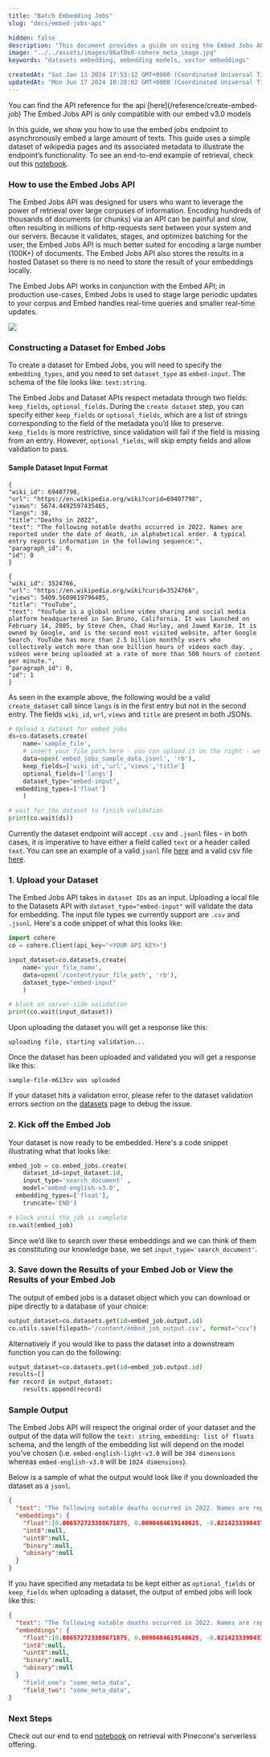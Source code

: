```yaml
---
title: "Batch Embedding Jobs"
slug: "docs/embed-jobs-api"

hidden: false
description: "This document provides a guide on using the Embed Jobs API to embed a large amount of text data asynchronously, with a focus on creating datasets and running embed jobs. It also explains how to set up the Cohere client, upload datasets, kick off embed jobs, and save or view the results."
image: "../../assets/images/86af0e8-cohere_meta_image.jpg"
keywords: "datasets embedding, embedding models, vector embeddings"

createdAt: "Sat Jan 13 2024 17:53:12 GMT+0000 (Coordinated Universal Time)"
updatedAt: "Mon Jun 17 2024 10:20:02 GMT+0000 (Coordinated Universal Time)"
---
```


<Note title="This Guide Uses the Embed Jobs API.">
  You can find the API reference for the api [here](/reference/create-embed-job)
  The Embed Jobs API is only compatible with our embed v3.0 models
</Note>

In this guide, we show you how to use the embed jobs endpoint to asynchronously embed a large amount of texts. This guide uses a simple dataset of wikipedia pages and its associated metadata to illustrate the endpoint’s functionality. To see an end-to-end example of retrieval, check out this [notebook](https://github.com/cohere-ai/notebooks/blob/main/notebooks/Embed_Jobs_Semantic_Search.ipynb).

### How to use the Embed Jobs API

The Embed Jobs API was designed for users who want to leverage the power of retrieval over large corpuses of information. Encoding hundreds of thousands of documents (or chunks) via an API can be painful and slow, often resulting in millions of http-requests sent between your system and our servers. Because it validates, stages, and optimizes batching for the user, the Embed Jobs API is much better suited for encoding a large number (100K+) of documents. The Embed Jobs API also stores the results in a hosted Dataset so there is no need to store the result of your embeddings locally.

The Embed Jobs API works in conjunction with the Embed API; in production use-cases, Embed Jobs is used to stage large periodic updates to your corpus and Embed handles real-time queries and smaller real-time updates.

![](../../assets/images/0826a69-image.png)

### Constructing a Dataset for Embed Jobs

To create a dataset for Embed Jobs, you will need to specify the `embedding_types`, and you need to set `dataset_type` as `embed-input`. The schema of the file looks like: `text:string`.

The Embed Jobs and Dataset APIs respect metadata through two fields: `keep_fields`, `optional_fields`. During the `create dataset` step, you can specify either `keep_fields` or `optional_fields`, which are a list of strings corresponding to the field of the metadata you’d like to preserve. `keep_fields` is more restrictive, since validation will fail if the field is missing from an entry. However, `optional_fields`, will skip empty fields and allow validation to pass.

#### Sample Dataset Input Format

```Text JSONL
{
"wiki_id": 69407798,
"url": "https://en.wikipedia.org/wiki?curid=69407798",
"views": 5674.4492597435465,
"langs": 38,
"title":"Deaths in 2022",
"text": "The following notable deaths occurred in 2022. Names are reported under the date of death, in alphabetical order. A typical entry reports information in the following sequence:",
"paragraph_id": 0,
"id": 0
}

{
"wiki_id": 3524766,
"url": "https://en.wikipedia.org/wiki?curid=3524766",
"views": 5409.5609619796405,
"title": "YouTube",
"text": "YouTube is a global online video sharing and social media platform headquartered in San Bruno, California. It was launched on February 14, 2005, by Steve Chen, Chad Hurley, and Jawed Karim. It is owned by Google, and is the second most visited website, after Google Search. YouTube has more than 2.5 billion monthly users who collectively watch more than one billion hours of videos each day. , videos were being uploaded at a rate of more than 500 hours of content per minute.",
"paragraph_id": 0,
"id": 1
}
```

As seen in the example above, the following would be a valid `create_dataset` call since `langs` is in the first entry but not in the second entry. The fields `wiki_id`, `url`, `views` and `title` are present in both JSONs.

```python PYTHON
# Upload a dataset for embed jobs
ds=co.datasets.create(
	name='sample_file',
	# insert your file path here - you can upload it on the right - we accept .csv and jsonl files
	data=open('embed_jobs_sample_data.jsonl', 'rb'),
	keep_fields=['wiki_id','url','views','title']
	optional_fields=['langs']
	dataset_type="embed-input",
  embedding_types=['float']
	)

# wait for the dataset to finish validation
print(co.wait(ds))
```

Currently the dataset endpoint will accept `.csv` and `.jsonl` files - in both cases, it is imperative to have either a field called `text` or a header called `text`. You can see an example of a valid `jsonl` file [here](https://raw.githubusercontent.com/cohere-ai/notebooks/main/notebooks/data/embed_jobs_sample_data.jsonl) and a valid csv file [here](https://raw.githubusercontent.com/cohere-ai/notebooks/main/notebooks/data/embed_jobs_sample_data.csv).

### 1\. Upload your Dataset

The Embed Jobs API takes in `dataset IDs` as an input. Uploading a local file to the Datasets API with `dataset_type="embed-input"` will validate the data for embedding. The input file types we currently support are `.csv` and `.jsonl`. Here's a code snippet of what this looks like:

```python PYTHON
import cohere
co = cohere.Client(api_key="<YOUR API KEY>")

input_dataset=co.datasets.create(
	name='your_file_name',
	data=open('/content/your_file_path', 'rb'),
	dataset_type="embed-input"
	)

# block on server-side validation
print(co.wait(input_dataset))
```

Upon uploading the dataset you will get a response like this:

```text Text
uploading file, starting validation...
```

Once the dataset has been uploaded and validated you will get a response like this:

```text TEXT
sample-file-m613zv was uploaded
```

If your dataset hits a validation error, please refer to the dataset validation errors section on the [datasets](/docs/datasets) page to debug the issue.

### 2\. Kick off the Embed Job

Your dataset is now ready to be embedded. Here's a code snippet illustrating what that looks like:

```python PYTHON
embed_job = co.embed_jobs.create(
	dataset_id=input_dataset.id,
	input_type='search_document' ,
	model='embed-english-v3.0',
  embedding_types=['float'],
	truncate='END')

# block until the job is complete
co.wait(embed_job)
```

Since we’d like to search over these embeddings and we can think of them as constituting our knowledge base, we set `input_type='search_document'`.

### 3\. Save down the Results of your Embed Job or View the Results of your Embed Job

The output of embed jobs is a dataset object which you can download or pipe directly to a database of your choice:

```python PYTHON
output_dataset=co.datasets.get(id=embed_job.output.id)
co.utils.save(filepath='/content/embed_job_output.csv', format="csv")
```

Alternatively if you would like to pass the dataset into a downstream function you can do the following:

```python PYTHON
output_dataset=co.datasets.get(id=embed_job.output.id)
results=[]
for record in output_dataset:
	results.append(record)
```

### Sample Output

The Embed Jobs API will respect the original order of your dataset and the output of the data will follow the `text: string`, `embedding: list of floats` schema, and the length of the embedding list will depend on the model you’ve chosen (i.e. `embed-english-light-v3.0` will be `384 dimensions` whereas `embed-english-v3.0` will be `1024 dimensions`).

Below is a sample of what the output would look like if you downloaded the dataset as a `jsonl`.

```json JSON
{
  "text": "The following notable deaths occurred in 2022. Names are reported under the date of death, in alphabetical order......",
  "embeddings": {
    "float":[0.006572723388671875, 0.0090484619140625, -0.02142333984375,....],
    "int8":null,
    "uint8":null,
    "binary":null,
    "ubinary":null
  }
}
```

If you have specified any metadata to be kept either as `optional_fields` or `keep_fields` when uploading a dataset, the output of embed jobs will look like this:

```json JSON
{
  "text": "The following notable deaths occurred in 2022. Names are reported under the date of death, in alphabetical order......",
  "embeddings": {
    "float":[0.006572723388671875, 0.0090484619140625, -0.02142333984375,....],
    "int8":null,
    "uint8":null,
    "binary":null,
    "ubinary":null
  }
	"field_one": "some_meta_data",
	"field_two": "some_meta_data",
}
```

### Next Steps

Check out our end to end [notebook](https://github.com/cohere-ai/notebooks/blob/main/notebooks/Embed_Jobs_Serverless_Pinecone_Semantic_Search.ipynb) on retrieval with Pinecone's serverless offering.
